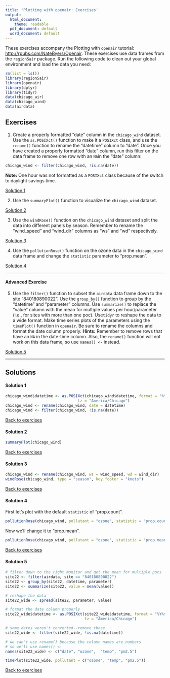 ```yaml
---
title: 'Plotting with openair: Exercises'
output:
  html_document:
    theme: readable
  pdf_document: default
  word_document: default
---
```

These exercises accompany the Plotting with `openair` tutorial: 
<a href="http://rpubs.com/NateByers/Openair" target="_blank">
http://rpubs.com/NateByers/Openair</a>. These exercises use data frames
from the `region5air` package. Run the following code to clean out your global
environment and load the data you need:

```r
rm(list = ls())
library(region5air)
library(openair)
library(dplyr)
library(tidyr)
data(chicago_air)
data(chicago_wind)
data(airdata)
```

## Exercises {#ex}

1. Create a properly formatted "date" column in the `chicago_wind` dataset. 
Use the `as.POSIXct()` function to make it a `POSIXct` class, and use the 
`rename()` function to rename the "datetime" column to "date". Once you have 
created a properly formatted "date" column, run this filter on the data frame
to remove one row with an `NA`in the "date" column:

```r
chicago_wind <- filter(chicago_wind, !is.na(date))
```

__Note:__ One hour was not formatted as a `POSIXct` class because of the switch
to daylight savings time.

[Solution 1](#ex1)

2. Use the `summaryPlot()` function to visualize the `chicago_wind` dataset.

[Solution 2](#ex2)

3. Use the `windRose()` function on the `chicago_wind` dataset and split the data 
into different panels by season. Remember to rename the "wind\_speed" and "wind\_dir"
columns as "ws" and "wd" respectively.

[Solution 3](#ex3)

4. Use the `pollutionRose()` function on the ozone data in the `chicago_wind`
data frame and change the `statistic` parameter to "prop.mean".

[Solution 4](#ex4)

----------------------------------

#### Advanced Exercise

5. Use the `filter()` function to subset the `airdata` data frame down to the 
site "840180890022". Use the `group_by()` function to group by the "datetime"
and "parameter" columns. Use `summarize()` to replace the "value" column with
the mean for multiple values per hour/parameter (i.e., for sites with more than
one poc). Use`tidyr` to reshape the data to a wide format. Make time series plots 
of the parameters using the `timePlot()` function in `openair`. Be sure to rename
the columns and format the date column properly. __Hints:__ Remember to remove
rows that have an `NA` in the date-time column. Also, the `rename()` function will
not work on this data frame, so use `names() <- ` instead.

[Solution 5](#ex5)


--------------------------------------

## Solutions

#### Solution 1{#ex1}

```r
chicago_wind$datetime <- as.POSIXct(chicago_wind$datetime, format = "%Y%m%dT%H%M",
                                tz = "America/Chicago")
chicago_wind <- rename(chicago_wind, date = datetime)
chicago_wind <- filter(chicago_wind, !is.na(date))
```

[Back to exercises](#ex)

#### Solution 2{#ex2}

```r
summaryPlot(chicago_wind)
```


[Back to exercises](#ex)

#### Solution 3{#ex3}

```r
chicago_wind <- rename(chicago_wind, ws = wind_speed, wd = wind_dir)
windRose(chicago_wind, type = "season", key.footer = "knots")
```

[Back to exercises](#ex)

#### Solution 4{#ex4}

First let's plot with the default `statistic` of "prop.count".

```r
pollutionRose(chicago_wind, pollutant = "ozone", statistic = "prop.count")
```

Now we'll change it to "prop.mean".

```r
pollutionRose(chicago_wind, pollutant = "ozone", statistic = "prop.mean")
```



[Back to exercises](#ex)

#### Solution 5 {#ex5}

```r
# filter down to the right monitor and get the mean for multiple pocs
site22 <- filter(airdata, site == "840180890022")
site22 <- group_by(site22, datetime, parameter)
site22 <- summarize(site22, value = mean(value))

# reshape the data
site22_wide <- spread(site22, parameter, value)

# format the date column properly
site22_wide$datetime <- as.POSIXct(site22_wide$datetime, format = "%Y%m%dT%H%M",
                                   tz = "America/Chicago")

# some dates weren't converted--remove those
site22_wide <- filter(site22_wide, !is.na(datetime))

# we can't use rename() because the column names are numbers
# so we'll use names() <- 
names(site22_wide) <- c("date", "ozone",  "temp", "pm2.5")

timePlot(site22_wide, pollutant = c("ozone", "temp", "pm2.5"))

```

[Back to exercises](#ex)
